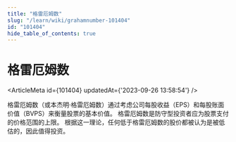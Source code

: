 ```yaml
---
title: "格雷厄姆数"
slug: "/learn/wiki/grahamnumber-101404"
id: "101404"
hide_table_of_contents: true
---
```



# 格雷厄姆数

<ArticleMeta id={101404} updatedAt={'2023-09-26 13:58:54'} />
<div className='border-solid border-b border-t-0 my-4 border-[var(--ifm-color-gray-300)]' />

格雷厄姆数（或本杰明·格雷厄姆数）通过考虑公司每股收益（EPS）和每股账面价值（BVPS）来衡量股票的基本价值。 格雷厄姆数是防守型投资者应为股票支付的价格范围的上限。 根据这一理论，任何低于格雷厄姆数的股价都被认为是被低估的，因此值得投资。
